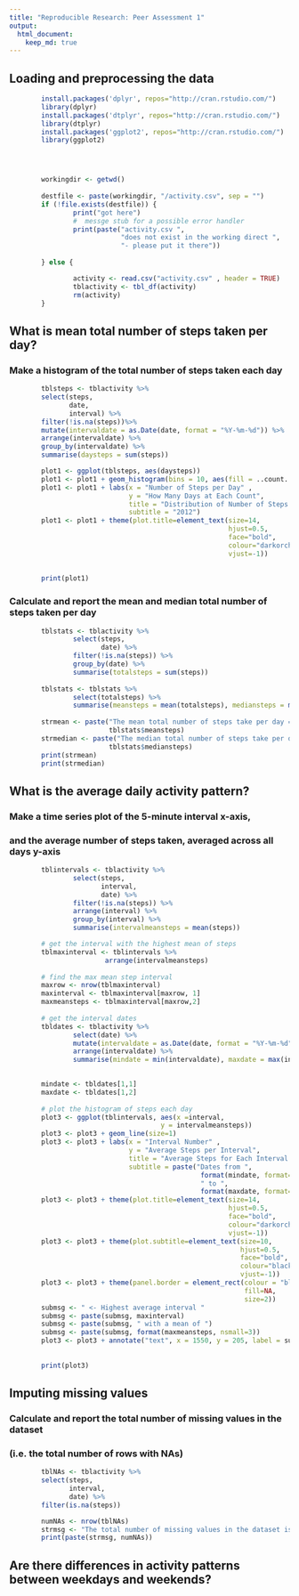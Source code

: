 ```yaml
---
title: "Reproducible Research: Peer Assessment 1"
output: 
  html_document:
    keep_md: true
---
```



## Loading and preprocessing the data


```r

        install.packages('dplyr', repos="http://cran.rstudio.com/")
        library(dplyr)
        install.packages('dtplyr', repos="http://cran.rstudio.com/")
        library(dtplyr)
        install.packages('ggplot2', repos="http://cran.rstudio.com/")
        library(ggplot2)




        workingdir <- getwd()
        
        destfile <- paste(workingdir, "/activity.csv", sep = "")
        if (!file.exists(destfile)) {
                print("got here")
                #  messge stub for a possible error handler
                print(paste("activity.csv ", 
                            "does not exist in the working direct ",
                            "- please put it there"))
                
        } else {

                activity <- read.csv("activity.csv" , header = TRUE)
                tblactivity <- tbl_df(activity)
                rm(activity)
        }

```




## What is mean total number of steps taken per day?
### Make a histogram of the total number of steps taken each day
``` r
        tblsteps <- tblactivity %>%
        select(steps,
               date,
               interval) %>%
        filter(!is.na(steps))%>%
        mutate(intervaldate = as.Date(date, format = "%Y-%m-%d")) %>%
        arrange(intervaldate) %>%
        group_by(intervaldate) %>%
        summarise(daysteps = sum(steps))

        plot1 <- ggplot(tblsteps, aes(daysteps))
        plot1 <- plot1 + geom_histogram(bins = 10, aes(fill = ..count..))
        plot1 <- plot1 + labs(x = "Number of Steps per Day" ,
                              y = "How Many Days at Each Count", 
                              title = "Distribution of Number of Steps per Day",
                              subtitle = "2012")
        plot1 <- plot1 + theme(plot.title=element_text(size=14, 
                                                       hjust=0.5, 
                                                       face="bold", 
                                                       colour="darkorchid4", 
                                                       vjust=-1)) 
 
        
        print(plot1)
```

### Calculate and report the mean and median total number of steps taken per day
```r
        tblstats <- tblactivity %>%
                select(steps,
                       date) %>%
                filter(!is.na(steps)) %>%
                group_by(date) %>%
                summarise(totalsteps = sum(steps))
        
        tblstats <- tblstats %>%
                select(totalsteps) %>%
                summarise(meansteps = mean(totalsteps), mediansteps = median(totalsteps))
        
        strmean <- paste("The mean total number of steps take per day = ",
                         tblstats$meansteps)
        strmedian <- paste("The median total number of steps take per day = ",
                         tblstats$mediansteps)
        print(strmean)
        print(strmedian)

```        

## What is the average daily activity pattern?
### Make a time series plot  of the 5-minute interval x-axis,
### and the average number of steps taken, averaged across all days y-axis

```r
        tblintervals <- tblactivity %>%
                select(steps,
                       interval,
                       date) %>%
                filter(!is.na(steps)) %>%
                arrange(interval) %>%
                group_by(interval) %>%
                summarise(intervalmeansteps = mean(steps))

        # get the interval with the highest mean of steps
        tblmaxinterval <- tblintervals %>%
                        arrange(intervalmeansteps)
        
        # find the max mean step interval
        maxrow <- nrow(tblmaxinterval)
        maxinterval <- tblmaxinterval[maxrow, 1]
        maxmeansteps <- tblmaxinterval[maxrow,2]
        
        # get the interval dates
        tbldates <- tblactivity %>%
                select(date) %>%
                mutate(intervaldate = as.Date(date, format = "%Y-%m-%d")) %>%
                arrange(intervaldate) %>%
                summarise(mindate = min(intervaldate), maxdate = max(intervaldate))

        
        mindate <- tbldates[1,1]
        maxdate <- tbldates[1,2]
        
        # plot the histogram of steps each day
        plot3 <- ggplot(tblintervals, aes(x =interval, 
                                      y = intervalmeansteps))
        plot3 <- plot3 + geom_line(size=1)
        plot3 <- plot3 + labs(x = "Interval Number" ,
                              y = "Average Steps per Interval", 
                              title = "Average Steps for Each Interval Across All Days",
                              subtitle = paste("Dates from ", 
                                                format(mindate, format="%Y-%m-%d"),
                                                " to ",
                                                format(maxdate, format="%Y-%m-%d")))
        plot3 <- plot3 + theme(plot.title=element_text(size=14, 
                                                       hjust=0.5, 
                                                       face="bold", 
                                                       colour="darkorchid4", 
                                                       vjust=-1))
        plot3 <- plot3 + theme(plot.subtitle=element_text(size=10, 
                                                          hjust=0.5, 
                                                          face="bold", 
                                                          colour="black", 
                                                          vjust=-1))
        plot3 <- plot3 + theme(panel.border = element_rect(colour = "black",
                                                           fill=NA, 
                                                           size=2))
        submsg <- " <- Highest average interval "
        submsg <- paste(submsg, maxinterval)
        submsg <- paste(submsg, " with a mean of ")
        submsg <- paste(submsg, format(maxmeansteps, nsmall=3))
        plot3 <- plot3 + annotate("text", x = 1550, y = 205, label = submsg, color = "blue4")
        
        
        print(plot3)
```


## Imputing missing values
### Calculate and report the total number of missing values in the dataset
### (i.e. the total number of rows with NAs)
```r
        tblNAs <- tblactivity %>%
        select(steps,
               interval,
               date) %>%
        filter(is.na(steps))

        numNAs <- nrow(tblNAs)
        strmsg <- "The total number of missing values in the dataset is "
        print(paste(strmsg, numNAs))
````



## Are there differences in activity patterns between weekdays and weekends?
